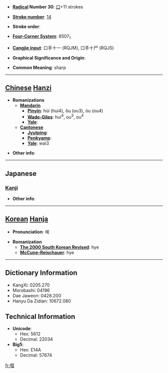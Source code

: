 * '''[[Wiktionary:Chinese radical index| Radical]] Number 30''': [[Wiktionary:Chinese radical index 口|口]]+11 strokes

* '''[[Wiktionary:Chinese total strokes index|Stroke number]]''': [[Wiktionary:Chinese total strokes index 14|14]]

* '''Stroke order''': 

* '''[[Wiktionary:Chinese four corner index|Four-Corner System]]''': 6507<sub>1</sub>

* '''[[Wiktionary:Chinese Cangjie index|Cangjie input]]''': 口手十一 (RQJM), 口手十尸 (RQJS)

* '''Graphical Significance and Origin''': 

* '''Common Meaning''': sharp

----

== [[Chinese]] [[Hanzi]] ==

* '''Romanizations'''
** '''[[Mandarin]]'''
*** '''[[Pinyin]]''': hùi (hui4), ǒu (ou3), òu (ou4)
*** '''[[Wade-Giles]]''': hui<sup>4</sup>, ou<sup>3</sup>, ou<sup>4</sup>
*** '''[[Yale]]''': 
** '''[[Cantonese]]'''
*** '''[[Jyutping]]''':
*** '''[[Penkyamp]]''': 
*** '''[[Yale]]''': wai3

* '''Other info''': 

----

==Japanese==
===[[Kanji]]===
{{kanji|on readings=[[けい]] (kei), [[け]] (ke)|kun readings=}}

* '''Other info''':  

----

== [[Korean]] [[Hanja]] ==

* '''Pronunciation''': 혜

* '''Romanization'''
** '''[[The 2000 South Korean Revised Romanization|The 2000 South Korean Revised]]''': hye
** '''[[McCune-Reischauer]]''': hye

----

== Dictionary Information ==

* KangXi: 0205.270
* Morobashi: 04196
* Dae Jaweon: 0428.200
* Hanyu Da Zidian: 10672.080

== Technical Information ==

* '''Unicode''':
** Hex: 5612
** Decimal: 22034
* '''Big5''':
** Hex: E14A
** Decimal: 57674

[[fr:嘒]]